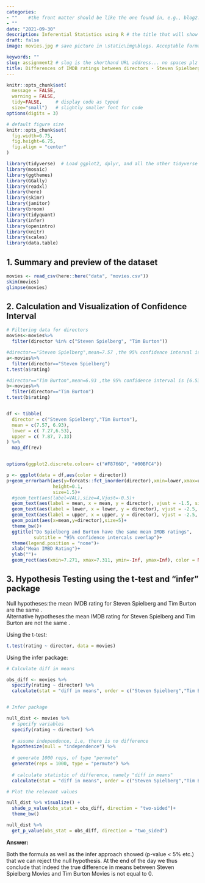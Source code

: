 ```yaml
---
categories:  
- ""    #the front matter should be like the one found in, e.g., blog2.md. It cannot be like the normal Rmd we used
- ""
date: "2021-09-30"
description: Inferential Statistics using R # the title that will show up once someone gets to this page
draft: false
image: movies.jpg # save picture in \static\img\blogs. Acceptable formats= jpg, jpeg, or png . Your iPhone pics wont work

keywords: ""
slug: assignment2 # slug is the shorthand URL address... no spaces plz
title: Differences of IMDB ratings between directors - Steven Spielberg and Tim Burton
---
```

  

```r
knitr::opts_chunk$set(
  message = FALSE, 
  warning = FALSE, 
  tidy=FALSE,     # display code as typed
  size="small")   # slightly smaller font for code
options(digits = 3)

# default figure size
knitr::opts_chunk$set(
  fig.width=6.75, 
  fig.height=6.75,
  fig.align = "center"
)
```

```r
library(tidyverse)  # Load ggplot2, dplyr, and all the other tidyverse packages
library(mosaic)
library(ggthemes)
library(GGally)
library(readxl)
library(here)
library(skimr)
library(janitor)
library(broom)
library(tidyquant)
library(infer)
library(openintro)
library(knitr)
library(scales)                         
library(data.table)  
```

## 1. Summary and preview of the dataset

```r
movies <- read_csv(here::here("data", "movies.csv"))
skim(movies)
glimpse(movies)

```


## 2. Calculation and Visualization of Confidence Interval

```r

# Filtering data for directors
movies<-movies%>%
  filter(director %in% c("Steven Spielberg", "Tim Burton"))

#director=="Steven Spielberg",mean=7.57 ,the 95% confidence interval is [7.27,7.87]
a<-movies%>%
  filter(director=="Steven Spielberg")
t.test(a$rating)

#director=="Tim Burton",mean=6.93 ,the 95% confidence interval is [6.53,7.33]
b<-movies%>%
  filter(director=="Tim Burton")
t.test(b$rating)


df <- tibble(
  director = c("Steven Spielberg","Tim Burton"),
  mean = c(7.57, 6.93),
  lower = c( 7.27,6.53),
  upper = c( 7.87, 7.33)
) %>% 
  map_df(rev)


options(ggplot2.discrete.colour= c("#F8766D", "#00BFC4"))

p <- ggplot(data = df,aes(color = director))
p+geom_errorbarh(aes(y=forcats::fct_inorder(director),xmin=lower,xmax=upper),
                 height=0.1,
                 size=1.5)+
  #geom_text(aes(label=VAL),size=4,Vjust=-0.5)+
  geom_text(aes(label = mean, x = mean, y = director), vjust = -1.5, size=6, color = "black") +
  geom_text(aes(label = lower, x = lower, y = director), vjust = -2.5, size=4, color = "black") +
  geom_text(aes(label = upper, x = upper, y = director), vjust = -2.5, size=4, color = "black") +
  geom_point(aes(x=mean,y=director),size=5)+
  theme_bw()+
  ggtitle("Do Spielberg and Burton have the same mean IMDB ratings",
          subtitle = "95% confidence intercals overlap")+
  theme(legend.position = "none")+
  xlab("Mean IMBD Rating")+
  ylab("")+
  geom_rect(aes(xmin=7.271, xmax=7.311, ymin=-Inf, ymax=Inf), color = NA,alpha = .1)

```

## 3. Hypothesis Testing using the t-test and "infer" package

Null hypotheses:the mean IMDB rating for Steven Spielberg and Tim Burton are the same .\
Alternative hypotheses:the mean IMDB rating for Steven Spielberg and Tim Burton are not the same .\

Using the t-test:

```r

t.test(rating ~ director, data = movies)

```

Using the infer package:\

```r

# Calculate diff in means

obs_diff <- movies %>%
  specify(rating ~ director) %>%
  calculate(stat = "diff in means", order = c("Steven Spielberg","Tim Burton"))


# Infer package

null_dist <- movies %>%
  # specify variables
  specify(rating ~ director) %>%
  
  # assume independence, i.e, there is no difference
  hypothesize(null = "independence") %>%
  
  # generate 1000 reps, of type "permute"
  generate(reps = 1000, type = "permute") %>%
  
  # calculate statistic of difference, namely "diff in means"
  calculate(stat = "diff in means", order = c("Steven Spielberg","Tim Burton"))

# Plot the relevant values

null_dist %>% visualize() +
  shade_p_value(obs_stat = obs_diff, direction = "two-sided")+
  theme_bw()

null_dist %>%
  get_p_value(obs_stat = obs_diff, direction = "two_sided")

```

**Answer:**\

Both the formula as well as the infer approach showed (p-value \< 5% etc.) that we can reject the null hypothesis. At the end of the day we thus conclude that indeed the true difference in means between Steven Spielberg Movies and Tim Burton Movies is not equal to 0.